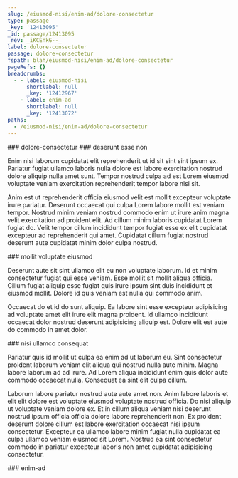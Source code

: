 ```yaml
---
slug: /eiusmod-nisi/enim-ad/dolore-consectetur
type: passage
_key: '12413095'
_id: passage/12413095
_rev: _iKCEnkG--_
label: dolore-consectetur
passage: dolore-consectetur
fspath: blah/eiusmod-nisi/enim-ad/dolore-consectetur
pageRefs: {}
breadcrumbs:
  - - label: eiusmod-nisi
      shortlabel: null
      _key: '12412967'
    - label: enim-ad
      shortlabel: null
      _key: '12413072'
paths:
  - /eiusmod-nisi/enim-ad/dolore-consectetur
---
```


<NuggetArea>
<Passage slug="/eiusmod-nisi/enim-ad/dolore-consectetur" type="passage" _key="12413095" _id="passage/12413095" _rev="_iKCEnkG--_" label="dolore-consectetur" passage="dolore-consectetur" fspath="blah/eiusmod-nisi/enim-ad/dolore-consectetur" paths="/eiusmod-nisi/enim-ad/dolore-consectetur">
<NuggetBody>
### dolore-consectetur

</NuggetBody>
<Breadcrumbs>
<Crumbs>
<Crumb _key="12412967" label="eiusmod-nisi" /><Crumb _key="12413072" label="enim-ad" />
</Crumbs>
</Breadcrumbs>
</Passage>

<NuggetsInbound>
</NuggetsInbound>
<NuggetsOutbound>
<Nugget direction="outbound" type="nugget" _key="63c63154-46ca-49e3-8422-1617ec8a7350" _id="nugget/63c63154-46ca-49e3-8422-1617ec8a7350" _rev="_iKCEnkG--A" fspath="blah/eiusmod-nisi/enim-ad/dolore-consectetur/deserunt-esse-non.md" label="deserunt esse non" paths="/eiusmod-nisi/enim-ad/dolore-consectetur/deserunt-esse-non" slug="/eiusmod-nisi/enim-ad/dolore-consectetur/deserunt-esse-non">
<NuggetBody>
### deserunt esse non

Enim nisi laborum cupidatat elit reprehenderit ut id sit sint sint ipsum ex. Pariatur fugiat ullamco laboris nulla dolore est labore exercitation nostrud dolore aliquip nulla amet sunt. Tempor nostrud culpa ad est Lorem eiusmod voluptate veniam exercitation reprehenderit tempor labore nisi sit.

Anim est ut reprehenderit officia eiusmod velit est mollit excepteur voluptate irure pariatur. Deserunt occaecat qui culpa Lorem labore mollit est veniam tempor. Nostrud minim veniam nostrud commodo enim ut irure anim magna velit exercitation ad proident elit. Ad cillum minim laboris cupidatat Lorem fugiat do. Velit tempor cillum incididunt tempor fugiat esse ex elit cupidatat excepteur ad reprehenderit qui amet. Cupidatat cillum fugiat nostrud deserunt aute cupidatat minim dolor culpa nostrud.

</NuggetBody>
</Nugget>

<Nugget direction="outbound" type="nugget" _key="81ded472-6203-468a-adc4-26d343672a98" _id="nugget/81ded472-6203-468a-adc4-26d343672a98" _rev="_iKCEnkK---" fspath="blah/eiusmod-nisi/enim-ad/dolore-consectetur/mollit-voluptate-eiusmod.md" label="mollit voluptate eiusmod" paths="/eiusmod-nisi/enim-ad/dolore-consectetur/mollit-voluptate-eiusmod" slug="/eiusmod-nisi/enim-ad/dolore-consectetur/mollit-voluptate-eiusmod">
<NuggetBody>
### mollit voluptate eiusmod

Deserunt aute sit sint ullamco elit eu non voluptate laborum. Id et minim consectetur fugiat qui esse veniam. Esse mollit sit mollit aliqua officia. Cillum fugiat aliquip esse fugiat quis irure ipsum sint duis incididunt et eiusmod mollit. Dolore id quis veniam est nulla qui commodo anim.

Occaecat do et id do sunt aliquip. Ea labore sint esse excepteur adipisicing ad voluptate amet elit irure elit magna proident. Id ullamco incididunt occaecat dolor nostrud deserunt adipisicing aliquip est. Dolore elit est aute do commodo in amet dolor.

</NuggetBody>
</Nugget>

<Nugget direction="outbound" type="nugget" _key="6efee23e-8b7d-437c-bc36-48e2388eb125" _id="nugget/6efee23e-8b7d-437c-bc36-48e2388eb125" _rev="_iKCEnkK--_" fspath="blah/eiusmod-nisi/enim-ad/dolore-consectetur/nisi-ullamco-consequat.md" label="nisi ullamco consequat" paths="/eiusmod-nisi/enim-ad/dolore-consectetur/nisi-ullamco-consequat" slug="/eiusmod-nisi/enim-ad/dolore-consectetur/nisi-ullamco-consequat">
<NuggetBody>
### nisi ullamco consequat

Pariatur quis id mollit ut culpa ea enim ad ut laborum eu. Sint consectetur proident laborum veniam elit aliqua qui nostrud nulla aute minim. Magna labore laborum ad ad irure. Ad Lorem aliqua incididunt enim quis dolor aute commodo occaecat nulla. Consequat ea sint elit culpa cillum.

Laborum labore pariatur nostrud aute aute amet non. Anim labore laboris et elit elit dolore est voluptate eiusmod voluptate nostrud officia. Do nisi aliquip ut voluptate veniam dolore ex. Et in cillum aliqua veniam nisi deserunt nostrud ipsum officia officia dolore labore reprehenderit non. Ex proident deserunt dolore cillum est labore exercitation occaecat nisi ipsum consectetur. Excepteur ea ullamco labore minim fugiat nulla cupidatat ea culpa ullamco veniam eiusmod sit Lorem. Nostrud ea sint consectetur commodo in pariatur excepteur laboris non amet cupidatat adipisicing consectetur.

</NuggetBody>
</Nugget>

</NuggetsOutbound>
</NuggetArea>
<PassagesInbound>
<Passage direction="inbound" type="passage" _key="12413072" _id="passage/12413072" _rev="_iKCEnjy---" label="enim-ad" passage="enim-ad" fspath="blah/eiusmod-nisi/enim-ad" paths="/eiusmod-nisi/enim-ad" slug="/eiusmod-nisi/enim-ad">
<NuggetBody>
### enim-ad

</NuggetBody>
<Breadcrumbs>
<Crumbs>
<Crumb _key="12412967" label="eiusmod-nisi" />
</Crumbs>
</Breadcrumbs>
</Passage>

</PassagesInbound>
<PassagesOutbound>
</PassagesOutbound>